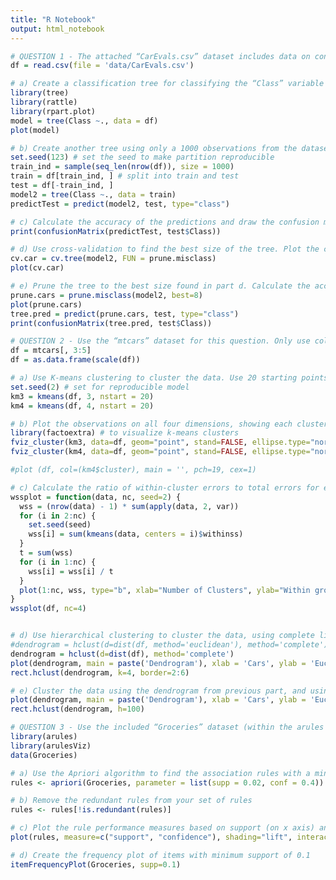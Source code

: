 ```yaml
---
title: "R Notebook"
output: html_notebook
---
```


```r
# QUESTION 1 - The attached “CarEvals.csv” dataset includes data on conditions and evaluations of second hand cars.
df = read.csv(file = 'data/CarEvals.csv')

# a) Create a classification tree for classifying the “Class” variable based on other variables. Plot the tree.
library(tree)
library(rattle)
library(rpart.plot)
model = tree(Class ~., data = df)
plot(model)

# b) Create another tree using only a 1000 observations from the dataset, selected randomly. Predict the classes for the rest of the observations (719 observations).
set.seed(123) # set the seed to make partition reproducible
train_ind = sample(seq_len(nrow(df)), size = 1000)
train = df[train_ind, ] # split into train and test
test = df[-train_ind, ]
model2 = tree(Class ~., data = train)
predictTest = predict(model2, test, type="class")

# c) Calculate the accuracy of the predictions and draw the confusion matrix.
print(confusionMatrix(predictTest, test$Class))

# d) Use cross-validation to find the best size of the tree. Plot the cross-validation error and the tuning parameter versus tree size. What is the best tree size?
cv.car = cv.tree(model2, FUN = prune.misclass)
plot(cv.car)

# e) Prune the tree to the best size found in part d. Calculate the accuracy of the newly created model with the rest of the observations (719 observations).
prune.cars = prune.misclass(model2, best=8)
plot(prune.cars)
tree.pred = predict(prune.cars, test, type="class")
print(confusionMatrix(tree.pred, test$Class))
```

```r
# QUESTION 2 - Use the “mtcars” dataset for this question. Only use columns 3 to 5 of the data
df = mtcars[, 3:5]
df = as.data.frame(scale(df))

# a) Use K-means clustering to cluster the data. Use 20 starting points to find the best clusters. For the number of clusters, once use 3, and once use 4
set.seed(2) # set for reproducible model
km3 = kmeans(df, 3, nstart = 20)
km4 = kmeans(df, 4, nstart = 20)

# b) Plot the observations on all four dimensions, showing each cluster with a different color
library(factoextra) # to visualize k-means clusters
fviz_cluster(km3, data=df, geom="point", stand=FALSE, ellipse.type="norm") + theme_bw()
fviz_cluster(km4, data=df, geom="point", stand=FALSE, ellipse.type="norm") + theme_bw()

#plot (df, col=(km4$cluster), main = '', pch=19, cex=1)

# c) Calculate the ratio of within-cluster errors to total errors for each cluster in the K=4 case. Plot the errors.
wssplot = function(data, nc, seed=2) {
  wss = (nrow(data) - 1) * sum(apply(data, 2, var))
  for (i in 2:nc) {
    set.seed(seed)
    wss[i] = sum(kmeans(data, centers = i)$withinss)
  }
  t = sum(wss)
  for (i in 1:nc) {
    wss[i] = wss[i] / t
  }
  plot(1:nc, wss, type="b", xlab="Number of Clusters", ylab="Within groups sum of squares")
}
wssplot(df, nc=4) 


# d) Use hierarchical clustering to cluster the data, using complete linkage. Plot the dendrogram. Cluster the data into 4 clusters.
#dendrogram = hclust(d=dist(df, method='euclidean'), method='complete')
dendrogram = hclust(d=dist(df), method='complete')
plot(dendrogram, main = paste('Dendrogram'), xlab = 'Cars', ylab = 'Euclidean distances')
rect.hclust(dendrogram, k=4, border=2:6)

# e) Cluster the data using the dendrogram from previous part, and using a dissimilarity level of h=100. How many clusters does this clustering have?
plot(dendrogram, main = paste('Dendrogram'), xlab = 'Cars', ylab = 'Euclidean distances')
rect.hclust(dendrogram, h=100)
```

```r
# QUESTION 3 - Use the included “Groceries” dataset (within the arules package) for this question
library(arules)
library(arulesViz)
data(Groceries)

# a) Use the Apriori algorithm to find the association rules with a minimum support of 0.02 and minimum confidence of 0.4
rules <- apriori(Groceries, parameter = list(supp = 0.02, conf = 0.4))

# b) Remove the redundant rules from your set of rules
rules <- rules[!is.redundant(rules)]

# c) Plot the rule performance measures based on support (on x axis) and confidence (on y axis) and lift (as shading)
plot(rules, measure=c("support", "confidence"), shading="lift", interactive=FALSE)

# d) Create the frequency plot of items with minimum support of 0.1
itemFrequencyPlot(Groceries, supp=0.1)
```
